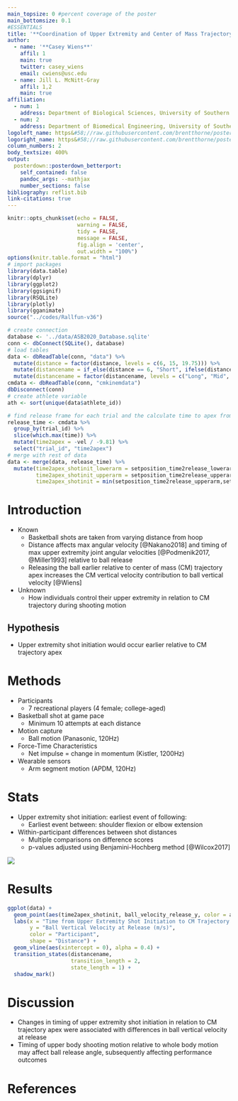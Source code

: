 ```yaml
---
main_topsize: 0 #percent coverage of the poster
main_bottomsize: 0.1
#ESSENTIALS
title: '**Coordination of Upper Extremity and Center of Mass Trajectory During Basketball Shots from Varying Distances**'
author:
  - name: '**Casey Wiens**'
    affil: 1
    main: true
    twitter: casey_wiens 
    email: cwiens@usc.edu
  - name: Jill L. McNitt-Gray
    affil: 1,2
    main: true
affiliation:
  - num: 1
    address: Department of Biological Sciences, University of Southern California
  - num: 2
    address: Department of Biomedical Engineering, University of Southern California
logoleft_name: https&#58;//raw.githubusercontent.com/brentthorne/posterdown/master/images/betterhexlogo.png
logoright_name: https&#58;//raw.githubusercontent.com/brentthorne/posterdown/master/images/betterhexlogo.png
column_numbers: 2
body_textsize: 400%
output: 
  posterdown::posterdown_betterport:
    self_contained: false
    pandoc_args: --mathjax
    number_sections: false
bibliography: reflist.bib
link-citations: true
---
```


```r
knitr::opts_chunk$set(echo = FALSE,
                      warning = FALSE,
                      tidy = FALSE,
                      message = FALSE,
                      fig.align = 'center',
                      out.width = "100%")
options(knitr.table.format = "html") 
# import packages
library(data.table)
library(dplyr)
library(ggplot2)
library(ggsignif)
library(RSQLite)
library(plotly)
library(gganimate)
source("../codes/Rallfun-v36")
```

```r
# create connection
database <- '../data/ASB2020_Database.sqlite'
conn <- dbConnect(SQLite(), database)
# load tables
data <- dbReadTable(conn, "data") %>% 
  mutate(distance = factor(distance, levels = c(6, 15, 19.75))) %>%
  mutate(distancename = if_else(distance == 6, "Short", ifelse(distance == 15, "Mid", "Long"))) %>% 
  mutate(distancename = factor(distancename, levels = c("Long", "Mid", "Short")))
cmdata <- dbReadTable(conn, "cmkinemdata")
dbDisconnect(conn)
# create athlete variable
ath <- sort(unique(data$athlete_id))
```
```r
# find release frame for each trial and the calculate time to apex from release
release_time <- cmdata %>% 
  group_by(trial_id) %>% 
  slice(which.max(time)) %>% 
  mutate(time2apex = -vel / -9.81) %>% 
  select("trial_id", "time2apex")
# merge with rest of data
data <- merge(data, release_time) %>% 
  mutate(time2apex_shotinit_lowerarm = setposition_time2release_lowerarm - time2apex,
         time2apex_shotinit_upperarm = setposition_time2release_upperarm - time2apex,
         time2apex_shotinit = min(setposition_time2release_upperarm,setposition_time2release_lowerarm) - time2apex)
```

# Introduction

- Known
  - Basketball shots are taken from varying distance from hoop
  - Distance affects max angular velocity [@Nakano2018] and timing of max upper extremity joint angular velocities [@Podmenik2017, @Miller1993] relative to ball release
  - Releasing the ball earlier relative to center of mass (CM) trajectory apex increases the CM vertical velocity contribution to ball vertical velocity [@Wiens]
- Unknown
  - How individuals control their upper extremity in relation to CM trajectory during shooting motion

## Hypothesis

- Upper extremity shot initiation would occur earlier relative to CM trajectory apex

# Methods

- Participants
  - 7 recreational players (4 female; college-aged)
- Basketball shot at game pace
  - Minimum 10 attempts at each distance
- Motion capture
  - Ball motion (Panasonic, 120Hz)
- Force-Time Characteristics
  - Net impulse = change in momentum (Kistler, 1200Hz)
- Wearable sensors
  - Arm segment motion (APDM, 120Hz)

# Stats
- Upper extremity shot initiation: earliest event of following:
  - Earliest event between: shoulder flexion or elbow extension
- Within-participant differences between shot distances
  - Multiple comparisons on difference scores
  - p-values adjusted using Benjamini-Hochberg method [@Wilcox2017]

![](../images/bballoverlay_withlines.png)

# Results

```r
ggplot(data) +
  geom_point(aes(time2apex_shotinit, ball_velocity_release_y, color = athlete_id, shape = distancename)) +
  labs(x = "Time from Upper Extremity Shot Initiation to CM Trajectory Apex (s)",
       y = "Ball Vertical Velocity at Release (m/s)",
       color = "Participant",
       shape = "Distance") +
  geom_vline(aes(xintercept = 0), alpha = 0.4) +
  transition_states(distancename,
                    transition_length = 2,
                    state_length = 1) +
  shadow_mark()
```


# Discussion

- Changes in timing of upper extremity shot initiation in relation to CM trajectory apex were associated with differences in ball vertical velocity at release
- Timing of upper body shooting motion relative to whole body motion may affect ball release angle, subsequently affecting performance outcomes

# References

